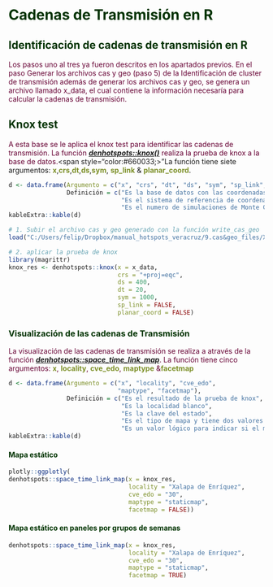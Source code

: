 
# **<span style="color:#003300;">Cadenas de Transmisión en R</span>** {#cadenasr}


## **<span style="color:#003300;">Identificación de cadenas de transmisión en R</span>**

<span style="color:#660033;">Los pasos uno al tres ya fueron descritos en los apartados previos. En el paso Generar los archivos cas y geo (paso 5) de la Identificación de cluster de transmisión además de generar los archivos cas y geo, se genera un archivo llamado x_data, el cual contiene la información necesaría para calcular la cadenas de transmisión.</span> 


## **<span style="color:#003300;">Knox test</span>**

<span style="color:#660033;">A esta base se le aplica el knox test para identificar las cadenas de transmisión. La función ***[denhotspots::knox()]()*** realiza la prueba de knox a la base de datos.</span><span style="color:#660033;>"La función tiene siete argumentos: **<span style="color:#7d9029">x</span>**,**<span style="color:#7d9029">crs</span>**,**<span style="color:#7d9029">dt</span>**,**<span style="color:#7d9029">ds</span>**,**<span style="color:#7d9029">sym</span>**, **<span style="color:#7d9029">sp_link</span>** & **<span style="color:#7d9029">planar_coord</span>**.</span>

```r
d <- data.frame(Argumento = c("x", "crs", "dt", "ds", "sym", "sp_link", "planar_coord"),
                Definición = c("Es la base de datos con las coordenadas y fecha de inicio de síntomas",
                               "Es el sistema de referencia de coordenadas", "Es la ventana temporal", "Es la ventana espacial",
                               "Es el numero de simulaciones de Monte Carlo", "Es un valor lógico para indicar la clase del objeto el space-time link. Si es TRUE, la clase es sp, de los contrario es sf", "Es valor lógico para indicar si la base es projetada en un sistema planar (TRUE) o no (FALSE)"))
kableExtra::kable(d)

```


```r
# 1. Subir el archivo cas y geo generado con la función write_cas_geo
load("C:/Users/felip/Dropbox/manual_hotspots_veracruz/9.cas&geo_files/Xalapa de Enriquez302019.RData")

# 2. aplicar la prueba de knox
library(magrittr)
knox_res <- denhotspots::knox(x = x_data, 
                              crs = "+proj=eqc", 
                              ds = 400, 
                              dt = 20, 
                              sym = 1000, 
                              sp_link = FALSE,
                              planar_coord = FALSE)
```


### **<span style="color:#003300;">Visualización de las cadenas de Transmisión </span>** 

<span style="color:#660033;">La visualización de las cadenas de transmisión se realiza a através de la función ***[denhotspots::space_time_link_map]()***. La función tiene cinco argumentos: **<span style="color:#7d9029">x</span>**, **<span style="color:#7d9029">locality</span>**, **<span style="color:#7d9029">cve_edo</span>**, **<span style="color:#7d9029">maptype</span>** &**<span style="color:#7d9029">facetmap</span>**</span>

```r
d <- data.frame(Argumento = c("x", "locality", "cve_edo", 
                              "maptype", "facetmap"),
                Definición = c("Es el resultado de la prueba de knox",
                               "Es la localidad blanco",
                               "Es la clave del estado",
                               "Es el tipo de mapa y tiene dos valores (staticmap = mapa estático, intereactive_map = mapa interactivo)",
                               "Es un valor lógico para indicar si el mapa estático se presente en facetas (TRUE) o no (FALSE)"))
kableExtra::kable(d)

```


#### **<span style="color:#003300;">Mapa estático</span>** 
```r

plotly::ggplotly(
denhotspots::space_time_link_map(x = knox_res,
                                 locality = "Xalapa de Enríquez",
                                 cve_edo = "30",
                                 maptype = "staticmap",
                                 facetmap = FALSE))
```

#### **<span style="color:#003300;">Mapa estático en paneles por grupos de semanas</span>**
```r
denhotspots::space_time_link_map(x = knox_res,
                                 locality = "Xalapa de Enríquez",
                                 cve_edo = "30",
                                 maptype = "staticmap",
                                 facetmap = TRUE)
```
